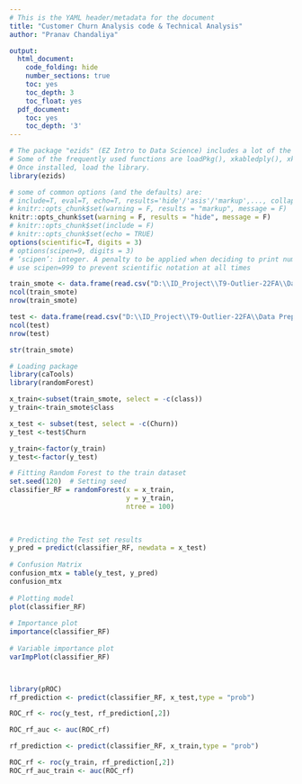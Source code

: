 ```yaml
---
# This is the YAML header/metadata for the document
title: "Customer Churn Analysis code & Technical Analysis"
author: "Pranav Chandaliya"

output:
  html_document:
    code_folding: hide
    number_sections: true
    toc: yes
    toc_depth: 3
    toc_float: yes
  pdf_document:
    toc: yes
    toc_depth: '3'
---
```


```r
# The package "ezids" (EZ Intro to Data Science) includes a lot of the helper functions we developed for the course. 
# Some of the frequently used functions are loadPkg(), xkabledply(), xkablesummary(), uzscale(), etc.
# Once installed, load the library.
library(ezids)

```


```r
# some of common options (and the defaults) are: 
# include=T, eval=T, echo=T, results='hide'/'asis'/'markup',..., collapse=F, warning=T, message=T, error=T, cache=T, fig.width=6, fig.height=4, fig.dim=c(6,4) #inches, fig.align='left'/'center','right', 
# knitr::opts_chunk$set(warning = F, results = "markup", message = F)
knitr::opts_chunk$set(warning = F, results = "hide", message = F)
# knitr::opts_chunk$set(include = F)
# knitr::opts_chunk$set(echo = TRUE)
options(scientific=T, digits = 3) 
# options(scipen=9, digits = 3) 
# ‘scipen’: integer. A penalty to be applied when deciding to print numeric values in fixed or exponential notation.  Positive values bias towards fixed and negative towards scientific notation: fixed notation will be preferred unless it is more than ‘scipen’ digits wider.
# use scipen=999 to prevent scientific notation at all times
```

```r
train_smote <- data.frame(read.csv("D:\\ID_Project\\T9-Outlier-22FA\\Data Preprocessing\\train_smote.csv"))
ncol(train_smote)
nrow(train_smote)

test <- data.frame(read.csv("D:\\ID_Project\\T9-Outlier-22FA\\Data Preprocessing\\test.csv"))
ncol(test)
nrow(test)

str(train_smote)
```
```r
# Loading package
library(caTools)
library(randomForest)

x_train<-subset(train_smote, select = -c(class))
y_train<-train_smote$class

x_test <- subset(test, select = -c(Churn))
y_test <-test$Churn

y_train<-factor(y_train)
y_test<-factor(y_test)

# Fitting Random Forest to the train dataset
set.seed(120)  # Setting seed
classifier_RF = randomForest(x = x_train,
                             y = y_train,
                             ntree = 100)
  

  
# Predicting the Test set results
y_pred = predict(classifier_RF, newdata = x_test)
  
# Confusion Matrix
confusion_mtx = table(y_test, y_pred)
confusion_mtx
  
# Plotting model
plot(classifier_RF)
  
# Importance plot
importance(classifier_RF)
  
# Variable importance plot
varImpPlot(classifier_RF)




```
```r

library(pROC)
rf_prediction <- predict(classifier_RF, x_test,type = "prob")

ROC_rf <- roc(y_test, rf_prediction[,2])

```

```r
ROC_rf_auc <- auc(ROC_rf)

rf_prediction <- predict(classifier_RF, x_train,type = "prob")

ROC_rf <- roc(y_train, rf_prediction[,2])
ROC_rf_auc_train <- auc(ROC_rf)

```